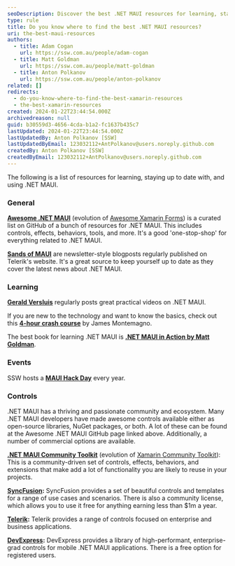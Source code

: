```yaml
---
seoDescription: Discover the best .NET MAUI resources for learning, staying up-to-date, and using Microsoft's cross-platform framework.
type: rule
title: Do you know where to find the best .NET MAUI resources?
uri: the-best-maui-resources
authors:
  - title: Adam Cogan
    url: https://ssw.com.au/people/adam-cogan
  - title: Matt Goldman
    url: https://ssw.com.au/people/matt-goldman
  - title: Anton Polkanov
    url: https://ssw.com.au/people/anton-polkanov
related: []
redirects:
  - do-you-know-where-to-find-the-best-xamarin-resources
  - the-best-xamarin-resources
created: 2024-01-22T23:44:54.000Z
archivedreason: null
guid: b30559d3-4656-4cda-b1a2-fc1637b435c7
lastUpdated: 2024-01-22T23:44:54.000Z
lastUpdatedBy: Anton Polkanov [SSW]
lastUpdatedByEmail: 123032112+AntPolkanov@users.noreply.github.com
createdBy: Anton Polkanov [SSW]
createdByEmail: 123032112+AntPolkanov@users.noreply.github.com
---
```


The following is a list of resources for learning, staying up to date with, and using .NET MAUI.
### General

**[Awesome .NET MAUI](https://github.com/jsuarezruiz/awesome-dotnet-maui)** (evolution of [Awesome Xamarin Forms](https://github.com/jsuarezruiz/awesome-xamarin-forms)) is a curated list on GitHub of a bunch of resources for .NET MAUI. This includes controls, effects, behaviors, tools, and more. It's a good 'one-stop-shop' for everything related to .NET MAUI.

**[Sands of MAUI](https://www.telerik.com/blogs/mobile-net-maui)** are newsletter-style blogposts regularly published on Telerik's website. It's a great source to keep yourself up to date as they cover the latest news about .NET MAUI.

### Learning

[**Gerald Versluis**](https://www.youtube.com/@jfversluis) regularly posts great practical videos on .NET MAUI.

If you are new to the technology and want to know the basics, check out this [**4-hour crash course**](https://www.youtube.com/watch?v=DuNLR_NJv8U) by James Montemagno.

The best book for learning .NET MAUI is **[.NET MAUI in Action by Matt Goldman](https://www.manning.com/books/dot-net-maui-in-action?utm_source=goforgoldman&utm_medium=affiliate&utm_campaign=book_goldman_dot_5_10_22&a_aid=goforgoldman&a_bid=38933097)**.

<!---and **[.NET MAUI Projects by Michael Cummings, Daniel Hindrikes and Johan Karlsson](https://www.packtpub.com/product/net-maui-projects-third-edition/9781837634910)**. -->

### Events

SSW hosts a **[MAUI Hack Day](https://mauihackday.com/)** every year.

### Controls

.NET MAUI has a thriving and passionate community and ecosystem. Many .NET MAUI developers have made awesome controls available either as open-source libraries, NuGet packages, or both. A lot of these can be found at the Awesome .NET MAUI GitHub page linked above. Additionally, a number of commercial options are available.

**[.NET MAUI Community Toolkit](https://github.com/CommunityToolkit/Maui)** (evolution of [Xamarin Community Toolkit](https://github.com/xamarin/XamarinCommunityToolkit)): This is a community-driven set of controls, effects, behaviors, and extensions that make add a lot of functionality you are likely to reuse in your projects.

**[SyncFusion](https://www.syncfusion.com/maui-controls):** SyncFusion provides a set of beautiful controls and templates for a range of use cases and scenarios. There is also a community license, which allows you to use it free for anything earning less than $1m a year.

**[Telerik](https://www.telerik.com/maui-ui):** Telerik provides a range of controls focused on enterprise and business applications.

**[DevExpress](https://www.devexpress.com/maui/):** DevExpress provides a library of high-performant, enterprise-grad controls for mobile .NET MAUI applications. There is a free option for registered users.
